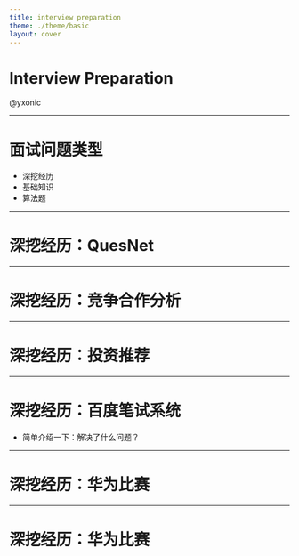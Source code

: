```yaml
---
title: interview preparation
theme: ./theme/basic
layout: cover
---
```


# Interview Preparation

@yxonic

---

# 面试问题类型

- 深挖经历
- 基础知识
- 算法题

---

# 深挖经历：QuesNet

---

# 深挖经历：竞争合作分析

---

# 深挖经历：投资推荐

---

# 深挖经历：百度笔试系统

- 简单介绍一下：解决了什么问题？

---

# 深挖经历：华为比赛

---

# 深挖经历：华为比赛
